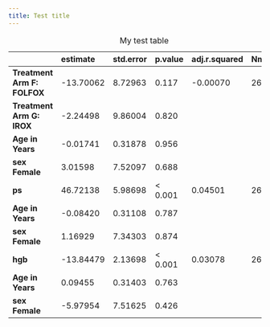 ```yaml
---
title: Test title
---
```





Table: My test table

|                            |estimate  |std.error |p.value |adj.r.squared |Nmiss |
|:---------------------------|:---------|:---------|:-------|:-------------|:-----|
|**Treatment Arm F: FOLFOX** |-13.70062 |8.72963   |0.117   |-0.00070      |266   |
|**Treatment Arm G: IROX**   |-2.24498  |9.86004   |0.820   |              |      |
|**Age in Years**            |-0.01741  |0.31878   |0.956   |              |      |
|**sex Female**              |3.01598   |7.52097   |0.688   |              |      |
|**ps**                      |46.72138  |5.98698   |< 0.001 |0.04501       |266   |
|**Age in Years**            |-0.08420  |0.31108   |0.787   |              |      |
|**sex Female**              |1.16929   |7.34303   |0.874   |              |      |
|**hgb**                     |-13.84479 |2.13698   |< 0.001 |0.03078       |266   |
|**Age in Years**            |0.09455   |0.31403   |0.763   |              |      |
|**sex Female**              |-5.97954  |7.51625   |0.426   |              |      |



